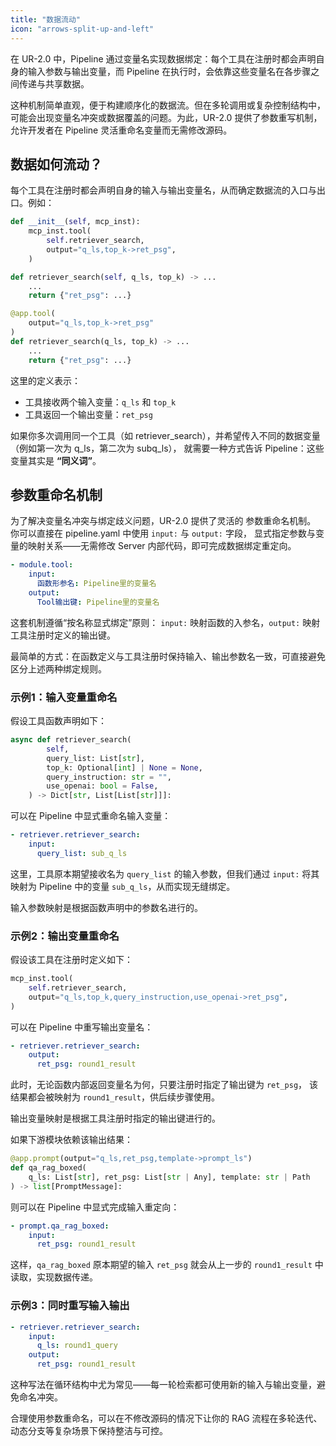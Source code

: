 ```yaml
---
title: "数据流动"
icon: "arrows-split-up-and-left"
---
```


在 UR-2.0 中，Pipeline 通过变量名实现数据绑定：每个工具在注册时都会声明自身的输入参数与输出变量，而 Pipeline 在执行时，会依靠这些变量名在各步骤之间传递与共享数据。

这种机制简单直观，便于构建顺序化的数据流。但在多轮调用或复杂控制结构中，可能会出现变量名冲突或数据覆盖的问题。为此，UR-2.0 提供了参数重写机制，允许开发者在 Pipeline 灵活重命名变量而无需修改源码。


## 数据如何流动？

每个工具在注册时都会声明自身的输入与输出变量名，从而确定数据流的入口与出口。例如：

<CodeGroup>

```python Class Like Example icon="python" highlight={4}
def __init__(self, mcp_inst):
    mcp_inst.tool(
        self.retriever_search,
        output="q_ls,top_k->ret_psg",
    )

def retriever_search(self, q_ls, top_k) -> ...
    ...
    return {"ret_psg": ...}
```

```python Decorate Like Example icon="python" highlight={2}
@app.tool(
    output="q_ls,top_k->ret_psg"
)
def retriever_search(q_ls, top_k) -> ...
    ...
    return {"ret_psg": ...}
```

</CodeGroup>

这里的定义表示：

- 工具接收两个输入变量：`q_ls` 和 `top_k`
- 工具返回一个输出变量：`ret_psg`

如果你多次调用同一个工具（如 retriever_search），并希望传入不同的数据变量（例如第一次为 q_ls，第二次为 subq_ls），
就需要一种方式告诉 Pipeline：这些变量其实是 **“同义词”**。

## 参数重命名机制

为了解决变量名冲突与绑定歧义问题，UR-2.0 提供了灵活的 参数重命名机制。
你可以直接在 pipeline.yaml 中使用 `input:` 与 `output:` 字段，
显式指定参数与变量的映射关系——无需修改 Server 内部代码，即可完成数据绑定重定向。

```yaml  icon="/images/yaml.svg"
- module.tool:
    input:
      函数形参名: Pipeline里的变量名
    output:
      Tool输出键: Pipeline里的变量名
```

这套机制遵循“按名称显式绑定”原则：
`input:` 映射函数的入参名，`output:` 映射工具注册时定义的输出键。

<Note>最简单的方式：在函数定义与工具注册时保持输入、输出参数名一致，可直接避免区分上述两种绑定规则。</Note>

### 示例1：输入变量重命名

假设工具函数声明如下：

```python icon="python"
async def retriever_search(
        self,
        query_list: List[str],
        top_k: Optional[int] | None = None,
        query_instruction: str = "",
        use_openai: bool = False,
    ) -> Dict[str, List[List[str]]]:
```

可以在 Pipeline 中显式重命名输入变量：

```yaml  icon="/images/yaml.svg"
- retriever.retriever_search:
    input:
      query_list: sub_q_ls
```

这里，工具原本期望接收名为 `query_list` 的输入参数，但我们通过 `input:` 将其映射为 Pipeline 中的变量 `sub_q_ls`，从而实现无缝绑定。

<Tip>输入参数映射是根据函数声明中的参数名进行的。</Tip>

### 示例2：输出变量重命名

假设该工具在注册时定义如下：

```python icon="python"
mcp_inst.tool(
    self.retriever_search,
    output="q_ls,top_k,query_instruction,use_openai->ret_psg",
)
```

可以在 Pipeline 中重写输出变量名：

```yaml  icon="/images/yaml.svg"
- retriever.retriever_search:
    output:
      ret_psg: round1_result
```

此时，无论函数内部返回变量名为何，只要注册时指定了输出键为 `ret_psg`，
该结果都会被映射为 `round1_result`，供后续步骤使用。

<Tip>输出变量映射是根据工具注册时指定的输出键进行的。</Tip>

如果下游模块依赖该输出结果：

```python icon="python"
@app.prompt(output="q_ls,ret_psg,template->prompt_ls")
def qa_rag_boxed(
    q_ls: List[str], ret_psg: List[str | Any], template: str | Path
) -> list[PromptMessage]:
```

则可以在 Pipeline 中显式完成输入重定向：

```yaml  icon="/images/yaml.svg"
- prompt.qa_rag_boxed:
    input:
      ret_psg: round1_result
```

这样，`qa_rag_boxed` 原本期望的输入 `ret_psg` 就会从上一步的 `round1_result` 中读取，实现数据传递。


### 示例3：同时重写输入输出

```yaml icon="/images/yaml.svg"
- retriever.retriever_search:
    input:
      q_ls: round1_query
    output:
      ret_psg: round1_result
```

这种写法在循环结构中尤为常见——每一轮检索都可使用新的输入与输出变量，避免命名冲突。

<Tip>合理使用参数重命名，可以在不修改源码的情况下让你的 RAG 流程在多轮迭代、动态分支等复杂场景下保持整洁与可控。</Tip>